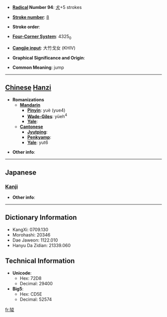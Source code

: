 * '''[[Wiktionary:Chinese radical index| Radical]] Number 94''': [[Wiktionary:Chinese radical index 犬|犬]]+5 strokes

* '''[[Wiktionary:Chinese total strokes index|Stroke number]]''': [[Wiktionary:Chinese total strokes index 8|8]]

* '''Stroke order''': 

* '''[[Wiktionary:Chinese four corner index|Four-Corner System]]''': 4325<sub>0</sub>

* '''[[Wiktionary:Chinese Cangjie index|Cangjie input]]''': 大竹戈女 (KHIV)

* '''Graphical Significance and Origin''': 

* '''Common Meaning''': jump

----

== [[Chinese]] [[Hanzi]] ==

* '''Romanizations'''
** '''[[Mandarin]]'''
*** '''[[Pinyin]]''': yuè (yue4)
*** '''[[Wade-Giles]]''': yüeh<sup>4</sup>
*** '''[[Yale]]''': 
** '''[[Cantonese]]'''
*** '''[[Jyutping]]''':
*** '''[[Penkyamp]]''': 
*** '''[[Yale]]''': yut6

* '''Other info''': 

----

==Japanese==
===[[Kanji]]===
{{kanji|on readings=[[けつ]] (ketsu), [[かち]] (kachi)
|kun readings=
}}

* '''Other info''':  

----

== Dictionary Information ==

* KangXi: 0709.130
* Morohashi: 20346
* Dae Jaweon: 1122.010
* Hanyu Da Zidian: 21339.060

== Technical Information ==

* '''Unicode''':
** Hex: 72D8
** Decimal: 29400
* '''Big5''':
** Hex: CD5E
** Decimal: 52574

[[fr:狘]]